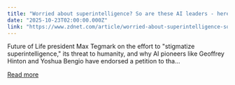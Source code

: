 ```yaml
---
title: "Worried about superintelligence? So are these AI leaders - here's why"
date: "2025-10-23T02:00:00.000Z"
link: "https://www.zdnet.com/article/worried-about-superintelligence-so-are-these-ai-leaders-heres-why/"
---
```


Future of Life president Max Tegmark on the effort to "stigmatize superintelligence," its threat to humanity, and why AI pioneers like Geoffrey Hinton and Yoshua Bengio have endorsed a petition to tha...

[Read more](https://www.zdnet.com/article/worried-about-superintelligence-so-are-these-ai-leaders-heres-why/)
